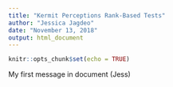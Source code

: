 ```yaml
---
title: "Kermit Perceptions Rank-Based Tests"
author: "Jessica Jagdeo"
date: "November 13, 2018"
output: html_document
---
```


```r
knitr::opts_chunk$set(echo = TRUE)
```

My first message in document (Jess)
